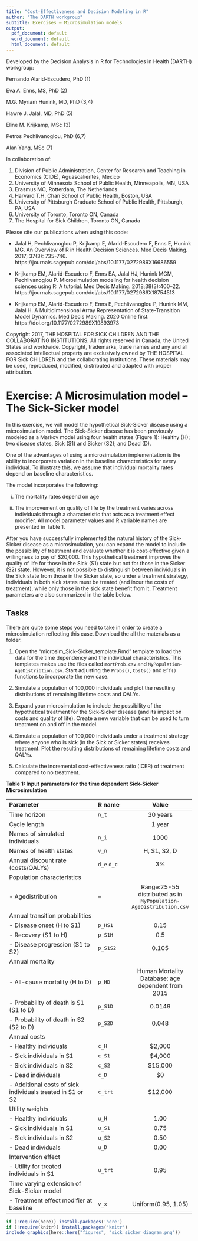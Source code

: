 ```yaml
---
title: "Cost-Effectiveness and Decision Modeling in R"
author: "The DARTH workgroup"
subtitle: Exercises – Microsimulation models 
output:
  pdf_document: default
  word_document: default
  html_document: default
---
```


Developed by the Decision Analysis in R for Technologies in Health (DARTH) workgroup:

Fernando Alarid-Escudero, PhD (1) 

Eva A. Enns, MS, PhD (2)	

M.G. Myriam Hunink, MD, PhD (3,4)

Hawre J. Jalal, MD, PhD (5) 

Eline M. Krijkamp, MSc (3)	

Petros Pechlivanoglou, PhD (6,7)

Alan Yang, MSc (7)

In collaboration of: 		

1. Division of Public Administration, Center for Research and Teaching in 
   Economics (CIDE), Aguascalientes, Mexico
2. University of Minnesota School of Public Health, Minneapolis, MN, USA
3. Erasmus MC, Rotterdam, The Netherlands
4. Harvard T.H. Chan School of Public Health, Boston, USA
5. University of Pittsburgh Graduate School of Public Health, Pittsburgh, PA, USA
6. University of Toronto, Toronto ON, Canada
7. The Hospital for Sick Children, Toronto ON, Canada

Please cite our publications when using this code:
 
- Jalal H, Pechlivanoglou P, Krijkamp E, Alarid-Escudero F, Enns E, Hunink MG. 
An Overview of R in Health Decision Sciences. Med Decis Making. 2017; 37(3): 735-746. 
https://journals.sagepub.com/doi/abs/10.1177/0272989X16686559
 
- Krijkamp EM, Alarid-Escudero F, Enns EA, Jalal HJ, Hunink MGM, Pechlivanoglou P. 
Microsimulation modeling for health decision sciences using R: A tutorial. 
Med Decis Making. 2018;38(3):400–22. 
https://journals.sagepub.com/doi/abs/10.1177/0272989X18754513
 
- Krijkamp EM, Alarid-Escudero F, Enns E, Pechlivanoglou P, Hunink MM, Jalal H. 
A Multidimensional Array Representation of State-Transition Model Dynamics. 
Med Decis Making. 2020 Online first. https://doi.org/10.1177/0272989X19893973

Copyright 2017, THE HOSPITAL FOR SICK CHILDREN AND THE COLLABORATING INSTITUTIONS. 
All rights reserved in Canada, the United States and worldwide. Copyright, 
trademarks, trade names and any and all associated intellectual property are 
exclusively owned by THE HOSPITAL FOR Sick CHILDREN and the collaborating 
institutions. These materials may be used, reproduced, modified, distributed 
and adapted with proper attribution.

# Exercise: A Microsimulation model – The Sick-Sicker model

In this exercise, we will model the hypothetical Sick-Sicker disease using a microsimulation model. The Sick-Sicker disease has been previously modeled as a Markov model using four health states (Figure 1): Healthy (H); two disease states, Sick (S1) and Sicker (S2); and Dead (D). 

One of the advantages of using a microsimulation implementation is the ability to incorporate variation in the baseline characteristics for every individual. To illustrate this, we assume that individual mortality rates depend on baseline characteristics. 

The model incorporates the following:

i)	The mortality rates depend on age

ii) The improvement on quality of life by the treatment varies across individuals through a characteristic that acts as a treatment effect modifier. All model parameter values and R variable names are presented in Table 1.

After you have successfully implemented the natural history of the Sick-Sicker disease as a microsimulation, you can expand the model to include the possibility of treatment and evaluate whether it is cost-effective given a willingness to pay of $20,000. This hypothetical treatment improves the quality of life for those in the Sick (S1) state but not for those in the Sicker (S2) state. However, it is not possible to distinguish between individuals in the Sick state from those in the Sicker state, so under a treatment strategy, individuals in both sick states must be treated (and incur the costs of treatment), while only those in the sick state benefit from it. Treatment parameters are also summarized in the table below.


## Tasks

There are quite some steps you need to take in order to create a microsimulation reflecting this case. Download the all the materials as a folder. 

1. Open the "microsim_Sick-Sicker_template.Rmd"  template to load the data for the time dependency and the individual characteristics. This templates makes use the files called `mortProb.csv` and `MyPopulation-AgeDistribtion.csv`. Start adjusting the `Probs()`, `Costs()` and `Eff()` functions to incorporate the new case.

2. Simulate a population of 100,000 individuals and plot the resulting distributions of remaining lifetime costs and QALYs.

3. Expand your microsimulation to include the possibility of the hypothetical treatment for the Sick-Sicker disease (and its impact on costs and quality of life). Create a new variable that can be used to turn treatment on and off in the model.

4. Simulate a population of 100,000 individuals under a treatment strategy where anyone who is sick (in the Sick or Sicker states) receives treatment. Plot the resulting distributions of remaining lifetime costs and QALYs.

5. Calculate the incremental cost-effectiveness ratio (ICER) of treatment compared to no treatment. 

**Table 1: Input parameters for the time dependent Sick-Sicker Microsimulation **

|           **Parameter**            |  **R name** |   **Value**   |
|:-----------------------------------|:------------|:-------------:|
| Time horizon                       | `n_t`       | 30 years      |
| Cycle length                       |             | 1 year        |
| Names of simulated individuals     | `n_i`       | 1000          |
| Names of health states             | `v_n`       | H, S1, S2, D  |
| Annual discount rate (costs/QALYs) | `d_e` `d_c` | 3%            |
| Population characteristics         |             |               |
| - Agedistribution                  |  --         | Range:25-55 distributed as in `MyPopulation-AgeDistribution.csv`|
| Annual transition probabilities    |             |               |
| - Disease onset (H to S1)          | `p_HS1`     |  0.15         |
| - Recovery (S1 to H)               | `p_S1H`     |  0.5          |
| - Disease progression (S1 to S2)   | `p_S1S2`    |  0.105        |
| Annual mortality                   |             |               |
| - All-cause mortality (H to D)     | `p_HD`      | Human Mortality Database: age dependent from 2015|
| - Probability of death is S1 (S1 to D) | `p_S1D` |  0.0149       |
| - Probability of death in S2 (S2 to D) | `p_S2D` |  0.048        |
| Annual costs                       |             |               |
| - Healthy individuals              | `c_H`       |  $2,000       |
| - Sick individuals in S1           | `c_S1`      |  $4,000       |
| - Sick individuals in S2           | `c_S2`      |  $15,000      |
| - Dead individuals                 | `c_D`       |  $0           |
| - Additional costs of sick individuals treated in S1 or S2       | `c_trt` | $12,000 |
| Utility weights                    |             |               |
| - Healthy individuals              | `u_H`       |  1.00         |
| - Sick individuals in S1           | `u_S1`      |  0.75         |
| - Sick individuals in S2           | `u_S2`      |  0.50         |
| - Dead individuals                 | `u_D`       |  0.00         |
| Intervention effect                |             |               |
| - Utility for treated individuals in S1 | `u_trt` |  0.95        |
| Time varying extension of Sick-Sicker model |     |              |
| - Treatment effect modifier at baseline     | `v_x` | Uniform(0.95, 1.05) |


```r
if (!require(here)) install.packages('here')
if (!require(knitr)) install.packages('knitr')
include_graphics(here::here("figures", "sick_sicker_diagram.png"))
```

